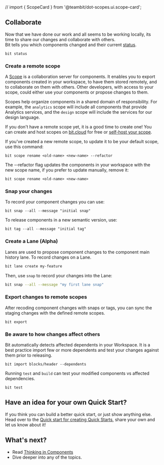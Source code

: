 // import { ScopeCard } from '@teambit/dot-scopes.ui.scope-card';

## Collaborate

Now that we have done our work and all seems to be working locally, its time to share our changes and collaborate with others.  
Bit tells you which components changed and their current [status](/workspace/workspace-status).

```
bit status
```

### Create a remote scope

A [Scope](/scope/scope-overview) is a collaboration server for components.
It enables you to export components created in your workspace, to have them stored remotely, and to collaborate on them with others.
Other developers, with access to your scope, could either use your components or propose changes to them.

<!-- Creating and exporting components to remote scopes enables you to collaborate with others. A scope is used as a
remote storage for your components. -->

Scopes help organize components in a shared domain of responsibility. For example, the `analytics` scope will include all components that provide Analytics services, and the `design` scope will
include the services for our design language.

<!--
Scopes can be created for every responsibility, for example: `wiki` or `design`

On a deeper level, scopes are used to define responsibility over components in the same sense microservices are used to define ownership and boundaries over software services.
On a deeper level, scopes are used to define responsibility since all  -->

<!-- Scopes define ownership on components, as a single team owns the components exported to a scope.
You can host multiple types of components in a scope, from "small" components all the way to frontend apps or microservices.
Earlier we have chosen a default Scope for our workspace. We need to either host our own scope, or use [bit.cloud](https://bit.cloud).  -->

<!-- TODO: @ella Add relavent scope cards here -->

If you don't have a remote scope yet, it is a good time to create one! You can create and host scopes on [bit.cloud](https://bit.cloud) for free
or [self-host your scope](/scope/running-a-scope-server).

<CreateAccount className={centerColumn} />

If you've created a new remote scope, to update it to be your default scope, use this command:

```
bit scope rename <old-name> <new-name> --refactor
```

The --refactor flag updates the components in your workspace with the new scope name, if you prefer to update manually, remove it:

```
bit scope rename <old-name> <new-name>
```

### Snap your changes

To record your component changes you can use:

```
bit snap --all --message "initial snap"
```

To release components in a new semantic version, use:

```
bit tag --all --message "initial tag"
```

### Create a Lane (Alpha)

Lanes are used to propose component changes to the component main history lane.
To record changes on a Lane.

```bash
bit lane create my-feature
```

Then, use `snap` to record your changes into the Lane:

```bash
bit snap --all --message "my first lane snap"
```

### Export changes to remote scopes

After recoding component changes with snaps or tags, you can sync the staging changes with the defined remote scopes.

```
bit export
```

### Be aware to how changes affect others

Bit automatically detects affected dependents in your Workspace. It is a best practice import few or more dependents and test
your changes against them prior to releasing.

```
bit import blocks/header --dependents
```

Running `test` and `build` can test your modified components vs affected dependencies.

```
bit test
```

<!-- ### Merge -->

## Have an idea for your own Quick Start?

If you think you can build a better quick start, or just show anything else. Head over to the
[Quick start for creating Quick Starts](https://bit.cloud/teambit/bit/quick-start), share your own and let us know about it!

## What's next?

- Read [Thinking in Components](https://bit.dev/docs/thinking-in-components)
- Dive deeper into any of the topics.
